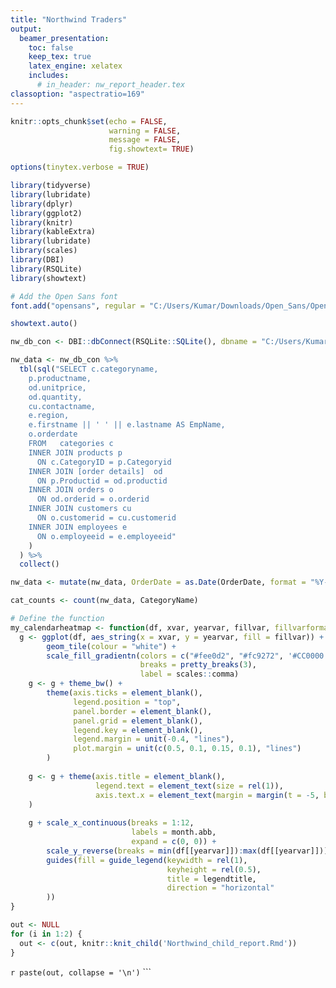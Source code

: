 ```yaml
---
title: "Northwind Traders"
output:
  beamer_presentation:
    toc: false
    keep_tex: true
    latex_engine: xelatex
    includes:
      # in_header: nw_report_header.tex
classoption: "aspectratio=169"
---
```



```r
knitr::opts_chunk$set(echo = FALSE,
                      warning = FALSE,
                      message = FALSE,
                      fig.showtext= TRUE)

options(tinytex.verbose = TRUE)

library(tidyverse)
library(lubridate)
library(dplyr)
library(ggplot2)
library(knitr)
library(kableExtra)
library(lubridate)
library(scales)
library(DBI)
library(RSQLite)
library(showtext)

# Add the Open Sans font
font.add("opensans", regular = "C:/Users/Kumar/Downloads/Open_Sans/OpenSans-Italic-VariableFont_wdth,wght.ttf")

showtext.auto()

nw_db_con <- DBI::dbConnect(RSQLite::SQLite(), dbname = "C:/Users/Kumar/Downloads/northwind (1).db")

nw_data <- nw_db_con %>%
  tbl(sql("SELECT c.categoryname, 
    p.productname, 
    od.unitprice, 
    od.quantity, 
    cu.contactname, 
    e.region, 
    e.firstname || ' ' || e.lastname AS EmpName, 
    o.orderdate 
    FROM   categories c 
    INNER JOIN products p 
      ON c.CategoryID = p.Categoryid 
    INNER JOIN [order details]  od 
      ON p.Productid = od.productid 
    INNER JOIN orders o 
      ON od.orderid = o.orderid 
    INNER JOIN customers cu 
      ON o.customerid = cu.customerid 
    INNER JOIN employees e 
      ON o.employeeid = e.employeeid" 
    )
  ) %>%
  collect()

nw_data <- mutate(nw_data, OrderDate = as.Date(OrderDate, format = "%Y-%m-%d"))

cat_counts <- count(nw_data, CategoryName)

# Define the function
my_calendarheatmap <- function(df, xvar, yearvar, fillvar, fillvarformat = "comma", legendtitle) {
  g <- ggplot(df, aes_string(x = xvar, y = yearvar, fill = fillvar)) + 
        geom_tile(colour = "white") + 
        scale_fill_gradientn(colors = c("#fee0d2", "#fc9272", '#CC0000'),
                             breaks = pretty_breaks(3),
                             label = scales::comma)
    g <- g + theme_bw() + 
        theme(axis.ticks = element_blank(),
              legend.position = "top",
              panel.border = element_blank(),
              panel.grid = element_blank(),
              legend.key = element_blank(),
              legend.margin = unit(-0.4, "lines"),
              plot.margin = unit(c(0.5, 0.1, 0.15, 0.1), "lines")
        )
    
    g <- g + theme(axis.title = element_blank(),
                   legend.text = element_text(size = rel(1)),
                   axis.text.x = element_text(margin = margin(t = -5, b = 0.5))
    )
    
    g + scale_x_continuous(breaks = 1:12,
                           labels = month.abb,
                           expand = c(0, 0)) + 
        scale_y_reverse(breaks = min(df[[yearvar]]):max(df[[yearvar]])) +  # Use custom breaks
        guides(fill = guide_legend(keywidth = rel(1),
                                   keyheight = rel(0.5),
                                   title = legendtitle,
                                   direction = "horizontal"
        ))
}
```





```r
out <- NULL
for (i in 1:2) {
  out <- c(out, knitr::knit_child('Northwind_child_report.Rmd'))
}
```

`r paste(out, collapse = '\n')` 
```

